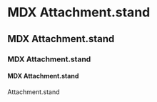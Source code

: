 # MDX Attachment.stand

## MDX Attachment.stand

### MDX Attachment.stand

#### MDX Attachment.stand

Attachment.stand
